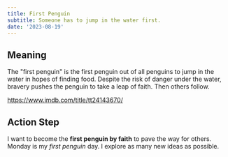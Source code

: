 ```yaml
---
title: First Penguin
subtitle: Someone has to jump in the water first.
date: '2023-08-19'
---
```


## Meaning

The "first penguin" is the first penguin out of all penguins to jump in the water in hopes of finding food. Despite the risk of danger under the water, bravery pushes the penguin to take a leap of faith. Then others follow.

https://www.imdb.com/title/tt24143670/

## Action Step

I want to become the **first penguin by faith** to pave the way for others.
Monday is my _first penguin_ day. I explore as many new ideas as possible.

